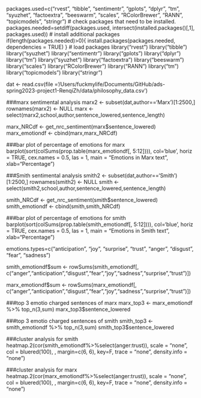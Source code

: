 packages.used=c("rvest", "tibble", 
                "sentimentr", "gplots", "dplyr",
                "tm", "syuzhet", "factoextra", 
                "beeswarm", "scales", "RColorBrewer",
                "RANN", "topicmodels", "stringr")
# check packages that need to be installed.
packages.needed=setdiff(packages.used, 
                        intersect(installed.packages()[,1], 
                                  packages.used))
# install additional packages
if(length(packages.needed)>0){
  install.packages(packages.needed, dependencies = TRUE)
}
# load packages
library("rvest")
library("tibble")
library("syuzhet")
library("sentimentr")
library("gplots")
library("dplyr")
library("tm")
library("syuzhet")
library("factoextra")
library("beeswarm")
library("scales")
library("RColorBrewer")
library("RANN")
library("tm")
library("topicmodels")
library("stringr")

dat <- read.csv(file ='/Users/fuckmylife/Documents/GitHub/ads-spring2023-project1-RenqiZh/data/philosophy_data.csv')

###marx sentimental analysis
marx2 <- subset(dat,author=='Marx')[1:2500,]
rownames(marx2) <- NULL
marx <- select(marx2,school,author,sentence_lowered,sentence_length)

marx_NRCdf <- get_nrc_sentiment(marx$sentence_lowered)
marx_emotiondf <- cbind(marx,marx_NRCdf)

###bar plot of percentage of emotions for marx
barplot(sort(colSums(prop.table(marx_emotiondf[, 5:12]))), 
  col='blue',
  horiz = TRUE,
  cex.names = 0.5,
  las = 1,
  main = "Emotions in Marx text", 
  xlab="Percentage")
  
###Smith sentimental analysis
smith2 <- subset(dat,author=='Smith')[1:2500,]
rownames(smith2) <- NULL
smith <- select(smith2,school,author,sentence_lowered,sentence_length)

smith_NRCdf <- get_nrc_sentiment(smith$sentence_lowered)
smith_emotiondf <- cbind(smith,smith_NRCdf)

###bar plot of percentage of emotions for smith
barplot(sort(colSums(prop.table(smith_emotiondf[, 5:12]))), 
  col='blue',
  horiz = TRUE,
  cex.names = 0.5,
  las = 1,
  main = "Emotions in Smith text", 
  xlab="Percentage")
  
emotions.types=c("anticipation", "joy", "surprise", "trust",
                 "anger", "disgust", "fear", "sadness")

smith_emotiondf$sum <- rowSums(smith_emotiondf[, c("anger","anticipation","disgust","fear","joy","sadness","surprise","trust")])

marx_emotiondf$sum <- rowSums(marx_emotiondf[, c("anger","anticipation","disgust","fear","joy","sadness","surprise","trust")])

###top 3 emotio charged sentences of marx
marx_top3 <- marx_emotiondf %>% top_n(3,sum)
marx_top3$sentence_lowered

###top 3 emotio charged sentences of smith
smith_top3 <- smith_emotiondf %>% top_n(3,sum)
smith_top3$sentence_lowered


###cluster analysis for smith
heatmap.2(cor(smith_emotiondf%>%select(anger:trust)), 
          scale = "none", 
          col = bluered(100), , margin=c(6, 6), key=F,
          trace = "none", density.info = "none")

###cluster analysis for marx
heatmap.2(cor(marx_emotiondf%>%select(anger:trust)), 
          scale = "none", 
          col = bluered(100), , margin=c(6, 6), key=F,
          trace = "none", density.info = "none")
